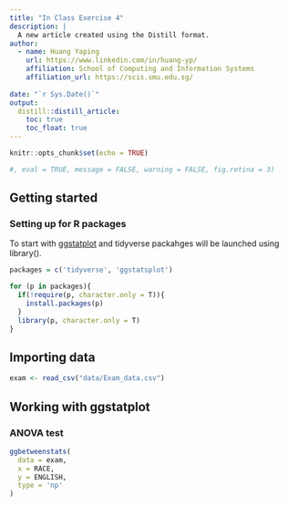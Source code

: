 ```yaml
---
title: "In Class Exercise 4"
description: |
  A new article created using the Distill format.
author:
  - name: Huang Yaping
    url: https://www.linkedin.com/in/huang-yp/
    affiliation: School of Computing and Information Systems
    affiliation_url: https://scis.smu.edu.sg/
   
date: "`r Sys.Date()`"
output: 
  distill::distill_article:
    toc: true
    toc_float: true
---
```


```r
knitr::opts_chunk$set(echo = TRUE)

#, eval = TRUE, message = FALSE, warning = FALSE, fig.retina = 3)
```

## Getting started
### Setting up for R packages

To start with [ggstatplot](https://indrajeetpatil.github.io/ggstatsplot/) and tidyverse packahges will be launched using library().

```r
packages = c('tidyverse', 'ggstatsplot')

for (p in packages){
  if(!require(p, character.only = T)){
    install.packages(p) 
  }
  library(p, character.only = T)
}
```

## Importing data

```r
exam <- read_csv("data/Exam_data.csv")
```

## Working with ggstatplot 
### ANOVA test

```r
ggbetweenstats(
  data = exam, 
  x = RACE, 
  y = ENGLISH,
  type = 'np'
)
```



